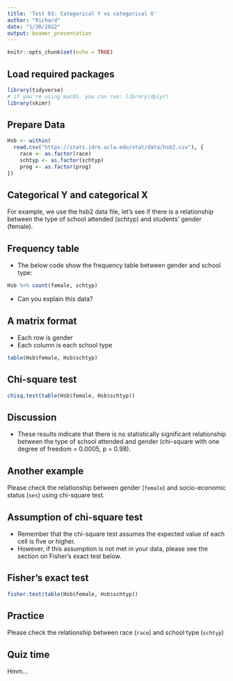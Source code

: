 ```yaml
---
title: 'Test 03: Categorical Y vs categorical X'
author: "Richard"
date: "1/30/2022"
output: beamer_presentation
---
```


```r
knitr::opts_chunk$set(echo = TRUE)
```

## Load required packages

```r
library(tidyverse) 
# if you're using macOS, you can run: library(dplyr)
library(skimr)
```



## Prepare Data

```r
Hsb <- within(
  read.csv("https://stats.idre.ucla.edu/stat/data/hsb2.csv"), {
    race <- as.factor(race)
    schtyp <- as.factor(schtyp)
    prog <- as.factor(prog)
})
```

## Categorical Y and categorical X

 For example, we use the hsb2 data file, let’s see if there is a relationship between the type of school attended (schtyp) and students’ gender (female).

## Frequency table

- The below code show the frequency table between gender and school type:

```r
Hsb %>% count(female, schtyp)
```

- Can you explain this data?

## A matrix format

- Each row is gender
- Each column is each school type

```r
table(Hsb$female, Hsb$schtyp)
```


## Chi-square test

```r
chisq.test(table(Hsb$female, Hsb$schtyp))
```

## Discussion

- These results indicate that there is no statistically significant relationship between the type of school attended and gender (chi-square with one degree of freedom = 0.0005, p = 0.98).


## Another example

Please check the relationship between gender (`female`) and socio-economic status (`ses`) using chi-square test.

## Assumption of chi-square test

- Remember that the chi-square test assumes the expected value of each cell is five or higher.
- However, if this assumption is not met in your data, please see the section on Fisher’s exact test below.

## Fisher's exact test

```r
fisher.test(table(Hsb$female, Hsb$schtyp))
```

## Practice

Please check the relationship between race (`race`) and school type (`schtyp`)

## Quiz time

Hmm...